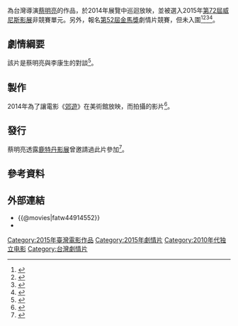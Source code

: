 {{expand|time=2015-08-08T00:44:17+00:00}}
{{Infobox_Film 
| name           = 那日下午 
| original_name  = ''{{lang|en|Afternoon}}'' 
| image          =  
| starring       = [[李康生|李康生]]<br>蔡明亮 
| director       = [[蔡明亮|蔡明亮]] 
| writer         =  
| producer       =  
| distributor    =  
| music          =  
| released       = {{film date|2015|9|10|[[第72屆威尼斯影展|威尼斯影展]]}}
| runtime        = 137分鐘 
| country        = {{台灣電影產地}} 
| language       = 華語 
| budget         =  
| awards         =  
| imdb_id        =  tt3123172
}}

{{engname|《那日下午》|''Afternoon''}}為台灣導演[[蔡明亮|蔡明亮]]的作品，於2014年展覽中巡迴放映，並被選入2015年[[第72屆威尼斯影展|第72屆威尼斯影展]]非競賽單元。另外，報名[[第52屆金馬獎|第52屆金馬獎]]劇情片競賽，但未入圍<ref>{{cite news | title = 蔡明亮沒壓力 優哉重返威尼斯 | publisher = 中國時報 | url = http://www.chinatimes.com/newspapers/20150731000790-260112 | date = 2015-07-31 | author = 許世穎 | accessdate = 2015-08-07 | language = zh-hant | archive-date = 2015-12-29 | archive-url = https://web.archive.org/web/20151229124255/http://www.chinatimes.com/newspapers/20150731000790-260112 | dead-url = no }}</ref><ref>{{cite news | title = 無緣金馬 蔡明亮：我是去鬧場的！ | publisher = 自由時報 | url = http://ent.ltn.com.tw/news/breakingnews/1424066 | date = 2015-08-26 | author = 封以恩 | accessdate = 2015-08-26 | language = zh-hant | archive-date = 2018-12-14 | archive-url = https://web.archive.org/web/20181214012052/http://ent.ltn.com.tw/news/breakingnews/1424066 | dead-url = no }}</ref><ref>{{cite news | title = 莫文蔚演蔡明亮電影？尺度要問老公 | publisher = 中國時報 | url = http://www.chinatimes.com/newspapers/20150826000858-260112 | date = 2015-08-26 | author = 許世穎 | accessdate = 2015-08-26 | language = zh-hant | archive-date = 2016-04-12 | archive-url = https://web.archive.org/web/20160412043155/http://www.chinatimes.com/newspapers/20150826000858-260112 | dead-url = no }}</ref><ref>{{cite news | title = 《下午》金馬搶帝 蔡明亮笑去鬧場 | publisher = 聯合報 | url = http://udn.com/news/story/7262/1145346 | date = 2015-08-26 | author = 項貽斐 | accessdate = 2015-08-26 | language = zh-hant | archive-date = 2016-04-05 | archive-url = https://web.archive.org/web/20160405233856/http://udn.com/news/story/7262/1145346 | dead-url = no }}</ref>。

== 劇情綱要 ==
該片是蔡明亮與李康生的對談<ref>{{cite news | title = 蔡明亮「那日下午」入圍威尼斯 | publisher = 聯合報 | url = http://udn.com/news/story/7262/1087482 | date = 2015-07-30 | author = 項貽斐 | accessdate = 2015-08-08 | language = zh-hant | archive-date = 2016-04-05 | archive-url = https://web.archive.org/web/20160405231101/http://udn.com/news/story/7262/1087482 | dead-url = no }}</ref>。

== 製作 ==
2014年為了讓電影《[[郊遊_(電影)|郊遊]]》在美術館放映，而拍攝的影片<ref>{{cite news | title = 蔡明亮大方做自己 那日下午赤裸談情 | publisher = 自由時報 | url = http://ent.ltn.com.tw/news/paper/902492 | date = 2015-07-31 | author = 鄒念祖 | accessdate = 2015-08-08 | language = zh-hant | archive-date = 2018-12-05 | archive-url = https://web.archive.org/web/20181205150527/http://ent.ltn.com.tw/news/paper/902492 | dead-url = no }}</ref>。

== 發行 ==
蔡明亮透露[[鹿特丹影展|鹿特丹影展]]曾邀請過此片參加<ref>{{cite news | title = 蔡明亮不認「出櫃」 因他根本沒櫃子 | publisher = 自由時報 | url = http://ent.ltn.com.tw/news/breakingnews/1396073 | date = 2015-07-31 | author = 鄒念祖 | accessdate = 2015-08-08 | language = zh-hant | archive-date = 2018-12-03 | archive-url = https://web.archive.org/web/20181203000312/http://ent.ltn.com.tw/news/breakingnews/1396073 | dead-url = no }}</ref>。

== 參考資料 ==
{{reflist}}

== 外部連結 ==
* {{@movies|fatw44914552}}
* {{imdb title|4914552}}

{{蔡明亮電影作品}}
{{DEFAULTSORT:Na}}
[[Category:2015年臺灣電影作品|Category:2015年臺灣電影作品]]
[[Category:2015年劇情片|Category:2015年劇情片]]
[[Category:2010年代独立电影|Category:2010年代独立电影]]
[[Category:台灣劇情片|Category:台灣劇情片]]